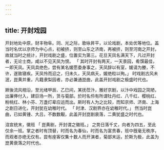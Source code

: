 ```yaml
---
---
---
```

title: 开封戏园
---



开封地处中原，财丰物阜。同、光之际，歌咏昇平，以论戏剧，本处优等地位。盖当时名优以京师为中心点，初被挤，则至山东之济南，再被挤，则至河南之开封，故就当时之统计，开封戏剧之盛，位置实为第三。花旦天凤名满天下，凡过开封者，无论士商，咸以不见天凤为恨。 「 其时开封有两天，一天景园，肴馔最佳，一即天凤。天凤具绝色，尝有某名媛愿委身事之，天凤辞以有室，媛请为媵，不许，遂致寝疾。天凤怜而迎之，归未久，天凤病夭，媛绝粒以殉。」 时戏剧古风未泯，崑黄并重，凡籍隶梨园者，亦必兼通崑曲，此盖开封戏剧之极盛时代也。

厥後流风相沿，至光绪甲辰、乙巳间，某抚莅汴，雅好京剧，以汴中戏园之简陋，出廉俸付入，建巨场一所，赁与菊部。於时名伶有所谓牡丹红、八千红、樱桃红、粉桃红、林小芬、万盏灯辈应运而出。斯时有人为之比较，而知京师、济南、上海之剧日进化，开封犹在幼稚时代。 「 时津、汉剧界亦在幼稚时代。」 然当时崑曲，已如黄锺、大吕，不数数觏，此盖开封崑剧衰落，二黄犹盛之时代也。

洎宣统末，徽班 「 崑黄剧，开封谓之徽班。」 之势日落千丈，向者为四五，至此仅余一班。掌之者时有顶替，时而名为春仙，时而名为富贵春，班中旣毫无秩序，而观者亦绝无仅有。尝有座客仅集十数人而开演者，菊部末运，於斯为极，此盖为崑黄衰落之时代也。
